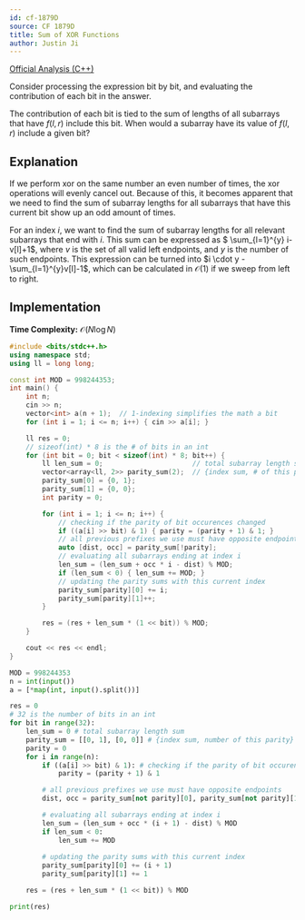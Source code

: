 ```yaml
---
id: cf-1879D
source: CF 1879D
title: Sum of XOR Functions
author: Justin Ji
---
```


[Official Analysis (C++)](https://codeforces.com/blog/entry/120773)

<Spoiler title = "Hint 1">

Consider processing the expression bit by bit, and evaluating the contribution
of each bit in the answer.

</Spoiler>

<Spoiler title = "Hint 2">

The contribution of each bit is tied to the sum of lengths of all subarrays that
have $f(l, r)$ include this bit. When would a subarray have its value of
$f(l, r)$ include a given bit?

</Spoiler>

<Spoiler title = "Explanation">

## Explanation

If we perform xor on the same number an even number of times,
the xor operations will evenly cancel out. Because of this, it becomes apparent
that we need to find the sum of subarray lengths for all subarrays that have
this current bit show up an odd amount of times.

For an index $i$, we want to find the sum of subarray lengths for all relevant
subarrays that end with $i$. This sum can be expressed as
$ \sum_{l=1}^{y} i-v[l]+1$, where $v$ is the set of all valid left
endpoints, and $y$ is the number of such endpoints. This expression can be
turned into $i \cdot y - \sum_{l=1}^{y}v[l]-1$, which can be calculated in
$\mathcal{O}(1)$ if we sweep from left to right.

## Implementation

**Time Complexity:** $\mathcal{O}(N\log{N})$

<LanguageSection>
<CPPSection>

```cpp
#include <bits/stdc++.h>
using namespace std;
using ll = long long;

const int MOD = 998244353;
int main() {
	int n;
	cin >> n;
	vector<int> a(n + 1);  // 1-indexing simplifies the math a bit
	for (int i = 1; i <= n; i++) { cin >> a[i]; }

	ll res = 0;
	// sizeof(int) * 8 is the # of bits in an int
	for (int bit = 0; bit < sizeof(int) * 8; bit++) {
		ll len_sum = 0;                      // total subarray length sum
		vector<array<ll, 2>> parity_sum(2);  // {index sum, # of this parity}
		parity_sum[0] = {0, 1};
		parity_sum[1] = {0, 0};
		int parity = 0;

		for (int i = 1; i <= n; i++) {
			// checking if the parity of bit occurences changed
			if ((a[i] >> bit) & 1) { parity = (parity + 1) & 1; }
			// all previous prefixes we use must have opposite endpoints
			auto [dist, occ] = parity_sum[!parity];
			// evaluating all subarrays ending at index i
			len_sum = (len_sum + occ * i - dist) % MOD;
			if (len_sum < 0) { len_sum += MOD; }
			// updating the parity sums with this current index
			parity_sum[parity][0] += i;
			parity_sum[parity][1]++;
		}

		res = (res + len_sum * (1 << bit)) % MOD;
	}

	cout << res << endl;
}
```

</CPPSection>

<Pysection>

```py
MOD = 998244353
n = int(input())
a = [*map(int, input().split())]

res = 0
# 32 is the number of bits in an int
for bit in range(32):
    len_sum = 0 # total subarray length sum
    parity_sum = [[0, 1], [0, 0]] # {index sum, number of this parity}
    parity = 0
    for i in range(n):
        if ((a[i] >> bit) & 1): # checking if the parity of bit occurences changed
            parity = (parity + 1) & 1

        # all previous prefixes we use must have opposite endpoints
        dist, occ = parity_sum[not parity][0], parity_sum[not parity][1]

        # evaluating all subarrays ending at index i
        len_sum = (len_sum + occ * (i + 1) - dist) % MOD
        if len_sum < 0:
            len_sum += MOD
        
        # updating the parity sums with this current index
        parity_sum[parity][0] += (i + 1)
        parity_sum[parity][1] += 1

    res = (res + len_sum * (1 << bit)) % MOD

print(res)
```

</Pysection>

</LanguageSection>

</Spoiler>
